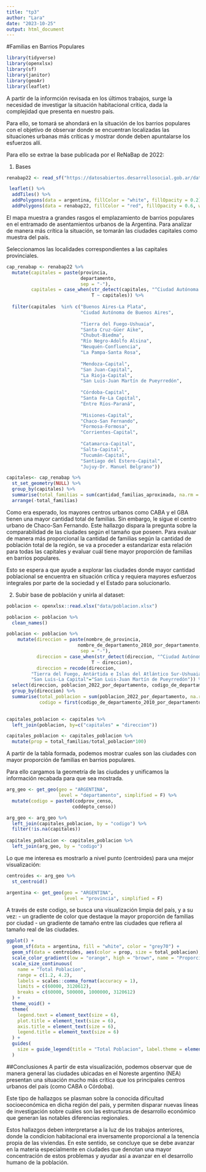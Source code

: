 ---
title: "tp3"
author: "Lara"
date: "2023-10-25"
output: html_document
---

#Familias en Barrios Populares 
```{r}
library(tidyverse)
library(openxlsx)
library(sf)
library(janitor)
library(geoAr)
library(leaflet)
```

A partir de la informción revisada en los últimos trabajos, surge la necesidad de investigar la situación  habitacional crítica, dada la complejidad que presenta en nuestro país. 

Para ello, se tomará se ahondará en la situación de los barrios populares con el objetivo de observar donde se encuentran localizadas las situaciones urbanas más críticas y mostrar donde deben apuntalarse los esfuerzos allí. 
 
Para ello se extrae la base publicada por el ReNaBap de 2022:

1. Bases
```{r}
renabap22 <- read_sf("https://datosabiertos.desarrollosocial.gob.ar/dataset/0d022767-9390-486a-bff4-ba53b85d730e/resource/97cc7d10-ad4c-46cb-9ee4-becb402adf9f/download/2023-09-20_info_publica.geojson")
```


```{r}
 leaflet() %>%
  addTiles() %>%
  addPolygons(data = argentina, fillColor = "white", fillOpacity = 0.2) %>%
  addPolygons(data = renabap22, fillColor = "red", fillOpacity = 0.6, weight = 1, color = "black")
```

El mapa muestra a grandes rasgos el emplazamiento de barrios populares en el entramado de asentamientos urbanos de la Argentina. Para analizar de manera más crítica la situación, se tomarán las ciudades capitales como muestra del país. 

Seleccionamos las localidades correspondientes a las capitales provinciales. 

```{r}
cap_renabap <- renabap22 %>% 
  mutate(capitales = paste(provincia,
                           departamento,
                           sep = "-"),
         capitales = case_when(str_detect(capitales, "^Ciudad Autónoma de Buenos Aires-") ~ "Ciudad Autónoma de Buenos Aires",
                               T ~ capitales)) %>% 
  
  filter(capitales  %in% c("Buenos Aires-La Plata",
                           "Ciudad Autónoma de Buenos Aires",
                           
                           "Tierra del Fuego-Ushuaia", 
                           "Santa Cruz-Güer Aike",
                           "Chubut-Biedma",
                           "Río Negro-Adolfo Alsina",
                           "Neuquén-Confluencia", 
                           "La Pampa-Santa Rosa",
                           
                           "Mendoza-Capital",
                           "San Juan-Capital",
                           "La Rioja-Capital", 
                           "San Luis-Juan Martín de Pueyrredón",
                           
                           "Córdoba-Capital",
                           "Santa Fe-La Capital",
                           "Entre Ríos-Paraná",
                           
                           "Misiones-Capital",
                           "Chaco-San Fernando",
                           "Formosa-Formosa",
                           "Corrientes-Capital",
                           
                           "Catamarca-Capital", 
                           "Salta-Capital",
                           "Tucumán-Capital",
                           "Santiago del Estero-Capital", 
                           "Jujuy-Dr. Manuel Belgrano"))
```

```{r}
capitales<- cap_renabap %>% 
  st_set_geometry(NULL) %>% 
  group_by(capitales) %>%
  summarise(total_familias = sum(cantidad_familias_aproximada, na.rm = T)) %>% 
  arrange(-total_familias)
```

Como era esperado, los mayores centros urbanos como CABA y el GBA tienen una mayor cantidad total de familias. Sin embargo, le sigue el centro urbano de Chaco-San Fernando. Este hallazgo dispara la pregunta sobre la comparabilidad de las ciudades según el tamaño que poseen. Para evaluar de manera más proporcional la cantidad de familias según la cantidad de población total de la región, se va a proceder a estandarizar esta relación para todas las capitales y evaluar cuál tiene mayor proporción de familias en barrios populares. 

Esto se espera a que ayude a explorar las ciudades donde mayor cantidad poblacional se encuentra en situación crítica y requiera mayores esfuerzos integrales por parte de la sociedad y el Estado para solucionarlo. 

2. Subir base de población y unirla al dataset:

```{r}
poblacion <- openxlsx::read.xlsx("data/poblacion.xlsx")
```

```{r}
poblacion <- poblacion %>%
  clean_names()
```

```{r}
poblacion <- poblacion %>% 
    mutate(direccion = paste(nombre_de_provincia,
                          nombre_de_departamento_2010_por_departamento,
                           sep = "-"),
           direccion = case_when(str_detect(direccion, "^Ciudad Autónoma de Buenos Aires-") ~ "Ciudad Autónoma de Buenos Aires",
                               T ~ direccion),
           direccion = recode(direccion,
         "Tierra del Fuego, Antártida e Islas del Atlántico Sur-Ushuaia" = "Tierra del Fuego-Ushuaia",
         "San Luis-La Capital"="San Luis-Juan Martín de Pueyrredón")) %>% 
  select(direccion, poblacion_2022_por_departamento, codigo_de_departamento_2010_por_departamento) %>% 
  group_by(direccion) %>% 
  summarise(total_poblacion = sum(poblacion_2022_por_departamento, na.rm = T),
            codigo = first(codigo_de_departamento_2010_por_departamento))
  
```

```{r}
capitales_poblacion <- capitales %>% 
  left_join(poblacion, by=c("capitales" = "direccion")) 
```

```{r}
capitales_poblacion <- capitales_poblacion %>% 
  mutate(prop = total_familias/total_poblacion*100)
```

A partir de la tabla formada, podemos mostrar cuales son las ciudades con mayor proporción de familias en barrios populares. 

Para ello cargamos la geometría de las ciudades y unificamos la información recabada para que sea mostrada. 
```{r}
arg_geo <- get_geo(geo = "ARGENTINA",
                   level = "departamento", simplified = F) %>% 
  mutate(codigo = paste0(codprov_censo,
                        coddepto_censo))
```

```{r}
arg_geo <- arg_geo %>% 
  left_join(capitales_poblacion, by = "codigo") %>% 
  filter(!is.na(capitales))
  
capitales_poblacion <- capitales_poblacion %>% 
  left_join(arg_geo, by = "codigo")
```

Lo que me interesa es mostrarlo a nivel punto (centroides) para una mejor visualización:
```{r}
centroides <- arg_geo %>% 
  st_centroid()
```
```{r}
argentina <- get_geo(geo = "ARGENTINA",
                     level = "provincia", simplified = F)
```

A través de este codigo, se busca una visualización limpia del país, y a su vez:
- un gradiente de color que destaque la mayor proporción de familias por ciudad
- un gradiente de tamaño entre las ciudades que refiera al tamaño real de las ciudades.

```{r}
ggplot() +
  geom_sf(data = argentina, fill = "white", color = "grey70") +
  geom_sf(data = centroides, aes(color = prop, size = total_poblacion), alpha = 0.9) +
  scale_color_gradient(low = "orange", high = "brown", name = "Proporción Familias-Población") +
  scale_size_continuous(
    name = "Total Poblacion",
    range = c(1.2, 4.2),
    labels = scales::comma_format(accuracy = 1),
    limits = c(60000, 3120612), 
    breaks = c(60000, 500000, 1000000, 3120612)
  ) +
  theme_void() +
  theme(
    legend.text = element_text(size = 6),
    plot.title = element_text(size = 6),
    axis.title = element_text(size = 6),
    legend.title = element_text(size = 6)
  ) +
  guides(
    size = guide_legend(title = "Total Poblacion", label.theme = element_text(size = 6))
  )
```
##Conclusiones
A partir de esta visualización, podemos observar que de manera general las ciudades ubicadas en el Noreste argentino (NEA) presentan una situación mucho más crítica que los principales centros urbanos del país (como CABA o Córdoba). 

Este tipo de hallazgos se plasman sobre la conocida dificultad socioeconómica en dicha región  del país, y permiten disparar nuevas líneas de investigación sobre cuáles son las estructuras de desarrollo económico que generan las notables diferencias regionales. 

Estos hallazgos deben interpretarse  a la luz de los trabajos anteriores, donde la condicion habitacional era inversamente proporcional a la tenencia propia de las viviendas. En este sentido, se concluye que se debe avanzar en la materia especialmente en ciudades que denotan una mayor concentración de estos problemas y ayudar así a avanzar en el desarrollo humano de la población. 






